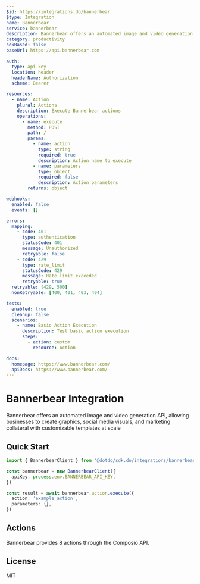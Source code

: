 ```yaml
---
$id: https://integrations.do/bannerbear
$type: Integration
name: Bannerbear
service: bannerbear
description: Bannerbear offers an automated image and video generation API, allowing businesses to create graphics, social media visuals, and marketing collateral with customizable templates at scale
category: productivity
sdkBased: false
baseUrl: https://api.bannerbear.com

auth:
  type: api-key
  location: header
  headerName: Authorization
  scheme: Bearer

resources:
  - name: Action
    plural: Actions
    description: Execute Bannerbear actions
    operations:
      - name: execute
        method: POST
        path: /
        params:
          - name: action
            type: string
            required: true
            description: Action name to execute
          - name: parameters
            type: object
            required: false
            description: Action parameters
        returns: object

webhooks:
  enabled: false
  events: []

errors:
  mapping:
    - code: 401
      type: authentication
      statusCode: 401
      message: Unauthorized
      retryable: false
    - code: 429
      type: rate_limit
      statusCode: 429
      message: Rate limit exceeded
      retryable: true
  retryable: [429, 500]
  nonRetryable: [400, 401, 403, 404]

tests:
  enabled: true
  cleanup: false
  scenarios:
    - name: Basic Action Execution
      description: Test basic action execution
      steps:
        - action: custom
          resource: Action

docs:
  homepage: https://www.bannerbear.com/
  apiDocs: https://www.bannerbear.com/
---
```


# Bannerbear Integration

Bannerbear offers an automated image and video generation API, allowing businesses to create graphics, social media visuals, and marketing collateral with customizable templates at scale

## Quick Start

```typescript
import { BannerbearClient } from '@dotdo/sdk.do/integrations/bannerbear'

const bannerbear = new BannerbearClient({
  apiKey: process.env.BANNERBEAR_API_KEY,
})

const result = await bannerbear.action.execute({
  action: 'example_action',
  parameters: {},
})
```

## Actions

Bannerbear provides 8 actions through the Composio API.

## License

MIT
